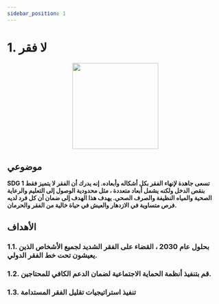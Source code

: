 ```yaml
---
sidebar_position: 1
---
```

# 1. لا فقر
<p align="center"><img src="https://un.org/sustainabledevelopment/wp-content/uploads/2019/08/E-Goal-01-1024x1024.png" width="200" height="200"/></p>

## **موضوعي**
**SDG 1 تسعى جاهدة لإنهاء الفقر بكل أشكاله وأبعاده. إنه يدرك أن الفقر لا يتميز فقط بنقص الدخل ولكنه يشمل أبعاد متعددة ، مثل محدودية الوصول إلى التعليم والرعاية الصحية والمياه النظيفة والصرف الصحي. يهدف هذا الهدف إلى ضمان أن كل فرد لديه فرص متساوية في الازدهار والعيش في حياة خالية من الفقر والحرمان.**

## الأهداف

### 1.1. بحلول عام 2030 ، القضاء على الفقر الشديد لجميع الأشخاص الذين يعيشون تحت خط الفقر الدولي.

### 1.2. قم بتنفيذ أنظمة الحماية الاجتماعية لضمان الدعم الكافي للمحتاجين.

### 1.3. تنفيذ استراتيجيات تقليل الفقر المستدامة
